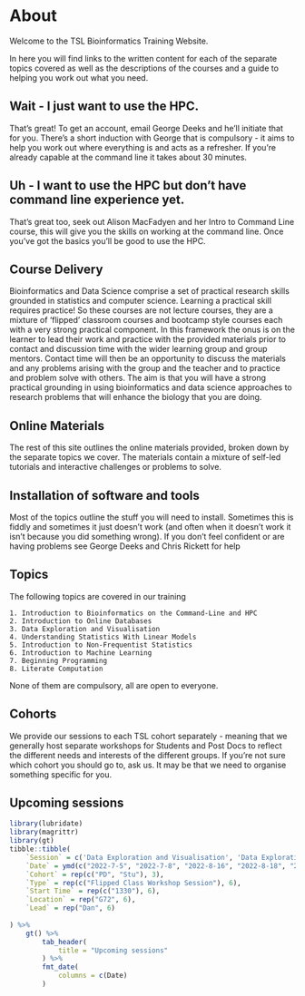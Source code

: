 # About {.unnumbered}

Welcome to the TSL Bioinformatics Training Website. 

In here you will find links to the written content for each of the separate topics covered as well as the descriptions of the courses and a guide to helping you work out what you need.


:::{.callout-important}
## Wait - I just want to use the HPC.

That's great! To get an account, email George Deeks and he'll initiate that for you. There's a short induction with George that is compulsory - it aims to help you work out where everything is and acts as a refresher. If you're already capable at the command line it takes about 30 minutes.
:::

:::{.callout-important}
## Uh - I want to use the HPC but don't have command line experience yet.

That's great too, seek out Alison MacFadyen and her Intro to Command Line course, this will give you the skills on working at the command line. Once you've got the basics you'll be good to use the HPC.
:::

## Course Delivery

Bioinformatics and Data Science comprise a set of practical research skills grounded in statistics and computer science. Learning a practical skill requires practice! So these courses are not lecture courses, they are a mixture of  'flipped' classroom courses and bootcamp style courses each with a very strong practical component. 
In this framework the onus is on the learner to lead their work and practice with the provided materials prior to contact and discussion time with the wider learning group and group mentors. Contact time will then be an opportunity to discuss the materials and any problems arising with the group and the teacher and to practice and problem solve with others. The aim is that you will have a strong practical grounding in using bioinformatics and data science approaches to research problems that will enhance the biology that you are doing.  

## Online Materials

The rest of this site outlines the online materials provided, broken down by the separate topics we cover. The materials contain a mixture of self-led tutorials and interactive challenges or problems to solve.    

## Installation of software and tools

Most of the topics outline the stuff you will need to install. Sometimes this is fiddly and sometimes it just doesn't work (and often when it doesn't work it isn't because you did something wrong). If you don't feel confident or are having problems see George Deeks and Chris Rickett for help

## Topics

The following topics are covered in our training

    1. Introduction to Bioinformatics on the Command-Line and HPC
    2. Introduction to Online Databases
    3. Data Exploration and Visualisation
    4. Understanding Statistics With Linear Models
    5. Introduction to Non-Frequentist Statistics
    6. Introduction to Machine Learning
    7. Beginning Programming
    8. Literate Computation


None of them are compulsory, all are open to everyone. 

:::{.callout-note}
## Cohorts
We provide our sessions to each TSL cohort separately  - meaning that we generally host separate workshops for Students and Post Docs to reflect the different needs and interests of the different groups. If you're not sure which cohort you should go to, ask us. It may be that we need to organise something specific for you. 
:::

## Upcoming sessions

```r
library(lubridate)
library(magrittr)
library(gt)
tibble::tibble(
    `Session` = c('Data Exploration and Visualisation', 'Data Exploration and Visualisation', 'Stats with Linear Models', 'Stats with Linear Models', 'Other Topics', 'Other Topics'),
    `Date` = ymd(c("2022-7-5", "2022-7-8", "2022-8-16", "2022-8-18", "2022-9-13", "2022-9-15")),
    `Cohort` = rep(c("PD", "Stu"), 3),
    `Type` = rep(c("Flipped Class Workshop Session"), 6),
    `Start Time` = rep(c("1330"), 6),
    `Location` = rep("G72", 6),
    `Lead` = rep("Dan", 6)
    
) %>% 
    gt() %>% 
        tab_header(
            title = "Upcoming sessions"
        ) %>% 
        fmt_date(
            columns = c(Date)
        ) 
    
```


